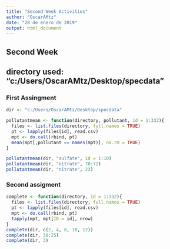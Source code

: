```yaml
---
title: "Second Week Activities"
author: "OscarAMtz"
date: "28 de enero de 2019"
output: html_document
---
```

## Second Week
##
## directory used: "c:/Users/OscarAMtz/Desktop/specdata"
### First Assingment
```r
dir <- "c:/Users/OscarAMtz/Desktop/specdata"

pollutantmean <- function(directory, pollutant, id = 1:332){
  files <- list.files(directory, full.names = TRUE)
  pt <- lapply(files[id], read.csv)
  mpt <- do.call(rbind, pt)
  mean(mpt[,pollutant == names(mpt)], na.rm = TRUE)
}

pollutantmean(dir, "sulfate", id = 1:10)
pollutantmean(dir, "nitrate", 70:72)
pollutantmean(dir, "nitrate", 23)
```

### Second assigment

```r
complete <- function(directory, id = 1:332){
  files <- list.files(directory, full.names = TRUE)
  pt <- lapply(files[id], read.csv)
  mpt <- do.call(rbind, pt)
  tapply(mpt, mpt[ID = id], nrow)
}
complete(dir, c(2, 4, 8, 10, 12))
complete(dir, 30:25)
complete(dir, 3)
```

